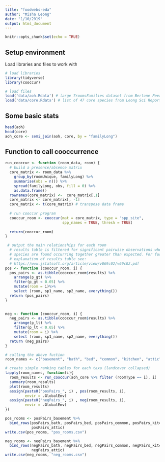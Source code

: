```yaml
---
title: "foodwebs-eda"
author: "Misha Leong"
date: "1/10/2019"
output: html_document
---
```


```r
knitr::opts_chunk$set(echo = TRUE)
```

## Setup environment

Load libraries and files to work with

```r
# load libraries
library(tidyverse)
library(cooccur)

# load files
load('data/aoh.Rdata') # large 7roomsFamilies dataset from Bertone PeerJ paper
load('data/core.Rdata') # list of 47 core species from Leong Sci Reports paper

```

## Some basic stats

```r
head(aoh)
head(core)
aoh_core <- semi_join(aoh, core, by = "familyLong")
```


## Function to call cooccurrence
```r
run_cooccur <- function (room_data, room) {
  # build a presence/absence matrix
  core_matrix <- room_data %>%
    group_by(roomUnique, familyLong) %>%
    summarise(obs = n()) %>%
    spread(familyLong, obs, fill = 0) %>%
    as.data.frame() 
  rownames(core_matrix) <-  core_matrix[,1]
  core_matrix <- core_matrix[, -1]
  core_matrix <- t(core_matrix) # transpose data frame
  
  # run cooccur program
  cooccur_room <- cooccur(mat = core_matrix, type = "spp_site", 
                          spp_names = TRUE, thresh = TRUE)
  
  return(cooccur_room)
}
```


```r
 # output the main relationships for each room
  # results table is filtered for significant pairwise observations where 
  # species are found occurring together greater than expected. For further 
  # explanation of results table see:
  # https://www.jstatsoft.org/article/view/v069c02/v69c02.pdf
pos <- function (cooccur_room, i) { 
  pos_pairs <- as.tibble(cooccur_room$results) %>% 
    arrange(p_gt) %>%
    filter(p_gt < 0.05) %>%
    mutate(room = i)%>%
    select (room, sp1_name, sp2_name, everything())
  return (pos_pairs)
}
  
```

```r
neg <- function (cooccur_room, i) { 
  neg_pairs <- as.tibble(cooccur_room$results) %>% 
    arrange(p_lt) %>%
    filter(p_lt < 0.05) %>%
    mutate(room = i) %>%
    select (room, sp1_name, sp2_name, everything())
  return (neg_pairs)
}
```


```r
# calling the above fuction
room_names <- c("basement", "bath", "bed", "common", "kitchen", "attic")

# create simple ranking tables for each taxa (landcover collapsed)
lapply(room_names, function(i){
  room_results <- run_cooccur(aoh_core %>% filter (roomType == i), i)
  summary(room_results)
  plot(room_results)
  assign(paste0("posPairs_", i) , pos(room_results, i), 
         envir = .GlobalEnv)
  assign(paste0("negPairs_", i) , neg(room_results, i), 
         envir = .GlobalEnv)
})

pos_rooms <- posPairs_basement %>%
  bind_rows(posPairs_bath, posPairs_bed, posPairs_common, posPairs_kitchen, 
            posPairs_attic)
write.csv(pos_rooms, "pos_rooms.csv")

neg_rooms <- negPairs_basement %>%
  bind_rows(negPairs_bath, negPairs_bed, negPairs_common, negPairs_kitchen, 
            negPairs_attic)
write.csv(neg_rooms, "neg_rooms.csv")
```


 